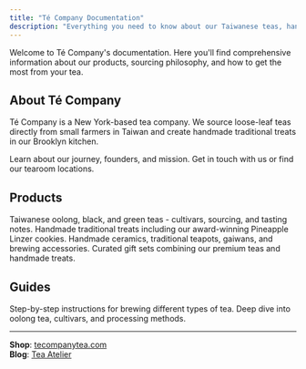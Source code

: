 ```yaml
---
title: "Té Company Documentation"
description: "Everything you need to know about our Taiwanese teas, handmade snacks, and brewing methods"
---
```


Welcome to Té Company's documentation. Here you'll find comprehensive information about our products, sourcing philosophy, and how to get the most from your tea.

## About Té Company

Té Company is a New York-based tea company. We source loose-leaf teas directly from small farmers in Taiwan and create handmade traditional treats in our Brooklyn kitchen.

<CardGroup cols={2}>
  <Card title="Our Story" icon="book" href="/story">
    Learn about our journey, founders, and mission.
  </Card>
  <Card title="Contact" icon="envelope" href="/contact">
    Get in touch with us or find our tearoom locations.
  </Card>
</CardGroup>

## Products

<CardGroup cols={2}>
  <Card title="Tea" icon="leaf" href="/tea">
    Taiwanese oolong, black, and green teas - cultivars, sourcing, and tasting notes.
  </Card>
  <Card title="Snacks" icon="cookie" href="/snacks">
    Handmade traditional treats including our award-winning Pineapple Linzer cookies.
  </Card>
  <Card title="Teaware" icon="mug-hot" href="/teaware">
    Handmade ceramics, traditional teapots, gaiwans, and brewing accessories.
  </Card>
  <Card title="Gifts" icon="gift" href="/gifts">
    Curated gift sets combining our premium teas and handmade treats.
  </Card>
</CardGroup>

## Guides

<CardGroup cols={2}>
  <Card title="Brewing Guide" icon="book-open" href="/brewing">
    Step-by-step instructions for brewing different types of tea.
  </Card>
  <Card title="Tea Education" icon="graduation-cap" href="/education">
    Deep dive into oolong tea, cultivars, and processing methods.
  </Card>
</CardGroup>

---

**Shop**: [tecompanytea.com](https://tecompanytea.com)  
**Blog**: [Tea Atelier](https://tecompanytea.com/blogs/tea-atelier)